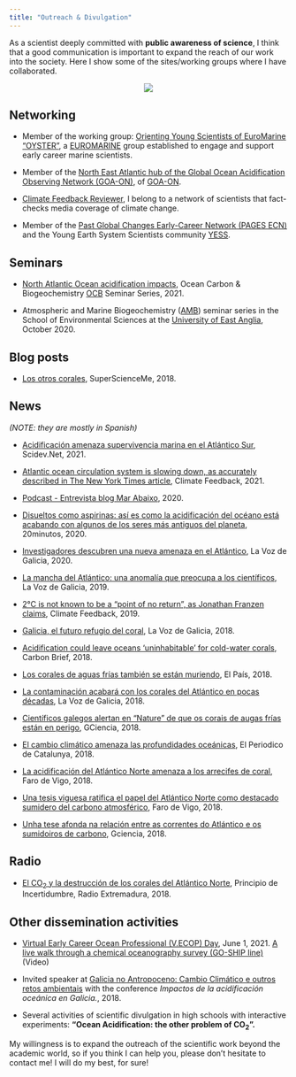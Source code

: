 ```yaml
---
title: "Outreach & Divulgation"
---
```



As a scientist deeply committed with **public awareness of science**, I think that a good communication is important to expand the reach of our work into the society. Here I show some of the sites/working groups where I have collaborated.

<p align="center">
![ ](MarcosFontela_filmisnotdead.jpeg)
</p>

## Networking

* Member of the working group: [Orienting Young Scientists of EuroMarine "OYSTER"](https://www.euromarinenetwork.eu/OYSTER){target="_blank"}, a
[EUROMARINE](https://www.euromarinenetwork.eu/){target="_blank"} group established to engage and support early career marine scientists. 

* Member of the [North East Atlantic hub of the Global Ocean Acidification Observing Network (GOA-ON)](https://www.pml.ac.uk/Research/Projects/North_East_Atlantic_hub_of_the_Global_Ocean_Acidif){target="_blank"}, of [GOA-ON](http://www.goa-on.org/){target="_blank"}.


* [Climate Feedback Reviewer](https://climatefeedback.org/){target="_blank"}, I belong to a network of scientists that fact-checks media coverage of climate change.

* Member of the [Past Global Changes Early-Career Network (PAGES ECN)](http://pastglobalchanges.org/ecn/intro){target="_blank"} and the Young Earth System Scientists community [YESS](https://www.yess-community.org/){target="_blank"}.


## Seminars

* [North Atlantic Ocean acidification impacts](https://youtu.be/LzdHTnkhzw8?t=2022){target="_blank"}, Ocean Carbon & Biogeochemistry [OCB](https://www.us-ocb.org/) Seminar Series, 2021.

* Atmospheric and Marine Biogeochemistry ([AMB](https://twitter.com/ueaenvamb)) seminar series in the School of Environmental Sciences at the [University of East Anglia](https://www.uea.ac.uk/), October 2020.


## Blog posts

* [Los otros corales](https://superscienceme.wordpress.com/2018/04/05/otros-corales/){target="_blank"}, SuperScienceMe, 2018.



## News 

*(NOTE: they are mostly in Spanish)*

* [Acidificación amenaza supervivencia marina en el Atlántico Sur](https://www.scidev.net/america-latina/news/acidificacion-amenaza-supervivencia-marina-en-el-atlantico-sur/){target="_blank"}, Scidev.Net, 2021.

* [Atlantic ocean circulation system is slowing down, as accurately described in The New York Times article](https://climatefeedback.org/evaluation/atlantic-ocean-circulation-system-is-slowing-down-as-accurately-described-in-the-new-york-times-article/){target="_blank"}, Climate Feedback, 2021.

* [Podcast - Entrevista blog Mar Abaixo](https://marabaixo.gal/podcast-entrevista-marcos-fontela/){target="_blank"}, 2020.

* [Disueltos como aspirinas: así es como la acidificación del océano está acabando con algunos de los seres más antiguos del planeta](https://www.20minutos.es/noticia/4387313/0/cambio-climatico-corales-profundidades-acidificacion-oceano/){target="_blank"}, 20minutos, 2020.

* [Investigadores descubren una nueva amenaza en el Atlántico](https://www.lavozdegalicia.es/noticia/sociedad/2020/09/09/investigadoresdescubren-nueva-amenaza-atlantico/00031599660610531517284.htm){target="_blank"}, La Voz de Galicia, 2020.

* [La mancha del Atlántico: una anomalía que preocupa a los científicos](https://www.lavozdegalicia.es/noticia/sociedad/2019/08/23/mancha-atlantico-anomalia-preocupa-cientificos/00031566555906635538536.htm){target="_blank"}, La Voz de Galicia, 2019.

* [2°C is not known to be a “point of no return”, as Jonathan Franzen claims](https://climatefeedback.org/claimreview/2c-not-known-point-of-no-return-as-jonathan-franzen-claims-new-yorker/){target="_blank"}, Climate Feedback, 2019.

* [Galicia, el futuro refugio del coral](https://www.lavozdegalicia.es/noticia/biodiversa/2018/08/10/galicia-futuro-refugio-coral/0003_201808H10P55991.htm){target="_blank"}, La Voz de Galicia, 2018.

* [Acidification could leave oceans ‘uninhabitable’ for cold-water corals](https://www.carbonbrief.org/acidification-could-leave-oceans-uninhabitable-cold-water-corals){target="_blank"}, Carbon Brief, 2018.

* [Los corales de aguas frías también se están muriendo](https://elpais.com/elpais/2018/02/12/ciencia/1518425669_495853.html){target="_blank"}, El País, 2018.

* [La contaminación acabará con los corales del Atlántico en pocas décadas](https://www.lavozdegalicia.es/noticia/vigo/vigo/2018/02/27/contaminacion-acabara-corales-atlantico-pocas-decadas/0003_201802V27C3991.htm){target="_blank"}, La Voz de Galicia, 2018.

* [Científicos galegos alertan en “Nature” de que os corais de augas frías están en perigo](http://www.gciencia.com/mar/corais-augas-frias-nature/){target="_blank"}, GCiencia, 2018.

* [El cambio climático amenaza las profundidades oceánicas](https://www.elperiodico.com/es/medio-ambiente/20180212/cambio-climatico-profundidades-oceanicas-6619851){target="_blank"}, El Periodico de Catalunya, 2018.

* [La acidificación del Atlántico Norte amenaza a los arrecifes de coral](https://www.farodevigo.es/sociedad/2018/03/03/estudio-participacion-vigues-muestra-acidificacion/1848277.html), Faro de Vigo, 2018.

* [Una tesis viguesa ratifica el papel del Atlántico Norte como destacado sumidero del carbono atmosférico](https://www.farodevigo.es/gran-vigo/2018/05/22/tesis-viguesa-ratifica-papel-atlantico/1896351.html){target="_blank"}, Faro de Vigo, 2018.

* [Unha tese afonda na relación entre as correntes do Atlántico e os sumidoiros de carbono](http://www.gciencia.com/mar/tese-atlantico-carbono/){target="_blank"}, Gciencia, 2018.


## Radio

* [El CO<sub>2</sub> y la destrucción de los corales del Atlántico Norte](http://www.canalextremadura.es/alacarta/radio/audios/principio-de-incertidumbre-el-co2-y-la-destruccion-de-los-corales-del){target="_blank"}, Principio de Incertidumbre, Radio Extremadura, 2018.


## Other dissemination activities

* [Virtual Early Career Ocean Professional (V.ECOP) Day](https://vecop.vfairs.com/){target="_blank"}, June 1, 2021. [A live walk through a chemical oceanography survey (GO-SHIP line)](https://www.youtube.com/watch?v=f3XQTaW3CZk){target="_blank"}(Video)

* Invited speaker at [Galicia no Antropoceno: Cambio Climático e outros retos ambientais](http://www.iim.csic.es/index.php/event/galego-ciclo-galicia-no-antropoceno-cambio-climatico-e-outros-retos-ambientais/){target="_blank"} with the conference *Impactos de la acidificación oceánica en Galicia.*, 2018.

* Several activities of scientific divulgation in high schools with interactive experiments: **"Ocean Acidification: the other problem of CO<sub>2</sub>".**


My willingness is to expand the outreach of the scientific work beyond the academic world, so if you think I can help you, please don't hesitate to contact me! I will do my best, for sure!